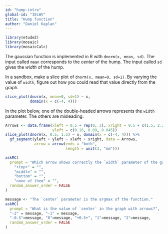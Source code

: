 ```yaml
---
id: "hump-intro"
global-id: "IELWV"
title: "Hump function"
author: "Daniel Kaplan"
---
```


```r
library(etude2)
library(mosaic)
library(mosaicCalc)
```

The gaussian function is implemented in R with `dnorm(x, mean, sd)`.  The input called `mean` corresponds to the *center* of the hump. The input called `sd` gives the *width* of the hump.

::: {.scaffolding}
In a sandbox, make a slice plot of `dnorm(x, mean=0, sd=1)`. By varying the value of `width`, figure out how you could read that value directly from the graph. 
```r
slice_plot(dnorm(x, mean=0, sd=1) ~ x,
           domain(x = c(-4, 4)))
```
:::

In the plot below, one of the double-headed arrows represents the `width` parameter. The others are misleading. 

```r
Arrows <- data.frame(xleft = 0.5 + rep(0, 3), xright = 0.5 + c(1.5, 2.2, 2.8),
                     yleft = c(0.16, 0.09, 0.045))
slice_plot(dnorm(x, 0.5, 1.5) ~ x, domain(x = c(-4, 4))) %>%
  gf_segment(yleft + yleft ~ xleft + xright, data = Arrows,
             arrow = arrow(ends = "both",
                           length = unit(3, "mm")))
```

```r
askMC(
  prompt = "Which arrow shows correctly the `width` parameter of the gaussian function in the graph with arrows?",
    "+top+" = "",
    "middle" = "",
    "bottom" = "",
    "none of them" = "",
  random_answer_order = FALSE
)
```


```r
message <- "The `center` parameter is the argmax of the function."
askMC(
  prompt = "What is the value of `center` in the graph with arrows?",
  "-2" = message, "-1" = message, 
  "-0.5"=message, "0"=message, "+0.5+", "1"=message, "2"=message,
  random_answer_order = FALSE
)
```
